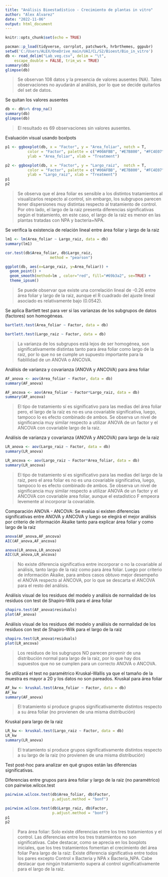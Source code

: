---
title: "Análisis Bioestadístico - Crecimiento de plantas in vitro"
author: "Alex Alvarez"
date: "2022-11-06"
output: html_document
---

```{r setup, include=FALSE}
knitr::opts_chunk$set(echo = TRUE)
```



```{r}
pacman::p_load(tidyverse, corrplot, patchwork, hrbrthemes, ggpubr)
setwd('C:/Users/ALEX/OneDrive_main/UAI/CL/S2/Bioest/Bio_in_vitro')
db <- read_delim("Lab_veg.csv", delim = "\t", 
    escape_double = FALSE, trim_ws = TRUE)
summary(db)
glimpse(db)
```
> Se observan 108 datos y la presencia de valores ausentes (NA). Tales observaciones no ayudarán al análisis, por lo que se decide quitarlos del set de datos.

Se quitan los valores ausentes
```{r}
db <- db%>% drop_na()
summary(db)
glimpse(db)
```

> El resultado es 69 observaciones sin valores ausentes.

Evaluación visual usando boxlpots

```{r}
p1 <- ggboxplot(db, x = "Factor", y = "Area_foliar", notch = T,
          color = "Factor", palette = c("#00AFBB", "#E7B800", "#FC4E07", "#00AF00"),
          ylab = "Area_foliar", xlab = "Treatment")

p2 <- ggboxplot(db, x = "Factor", y = "Largo_raiz",  notch = T,
          color = "Factor", palette = c("#00AFBB", "#E7B800", "#FC4E07", "#00AF00"),
          ylab = "Largo_raiz", xlab = "Treatment")
p1
p2

```


> Se observa que el área foliar es sensible a los distintos tratamientos al visualizarlos respecto al control, sin embargo, los subgrupos parecen tener dispersiones muy distintas respecto al tratamiento de control. Por otro lado, el largo de la raiz presenta diferencias significativas según el tratamiento, en este caso, el largo de la raiz es menor en las plantas tratadas con NPA y bacteria+NPA.

Se verifica la existencia de relación lineal entre área foliar y largo de la raiz
```{r}
lm1 <- lm(Area_foliar ~ Largo_raiz, data = db)
summary(lm1)

cor.test(db$Area_foliar, db$Largo_raiz, 
                    method = "pearson")

ggplot(db, aes(x=Largo_raiz, y=Area_foliar)) +
  geom_point() +
  geom_smooth(method=lm , color="red", fill="#69b3a2", se=TRUE) +
  theme_ipsum()

```

> Se puede observar que existe una correlación lineal de -0.26 entre área foliar y largo de la raiz, aunque el R cuadrado del ajuste lineal asociado es relativamente bajo (0.0542).


Se aplica Bartlett test para ver si las varianzas de los subgrupos de datos (factores) son homogéneas.

```{r}
bartlett.test(Area_foliar ~ Factor, data = db)

bartlett.test(Largo_raiz ~ Factor, data = db)
```

> La varianza de los subgrupos está lejos de ser homogénea, son significativamente distintas tanto para área foliar como largo de la raiz, por lo que no se cumple un supuesto importante para la fiablilidad de un ANOVA o ANCOVA.


Análisis de varianza y covarianza (ANOVA y ANCOVA) para área foliar

```{r}
AF_anova <- aov(Area_foliar ~ Factor, data = db)
summary(AF_anova)

AF_ancova <- aov(Area_foliar ~ Factor*Largo_raiz, data = db)
summary(AF_ancova)
```

> El tipo de tratamiento sí es significativo para las medias del área foliar pero, el largo de la raíz es no es una covariable significativa, luego, tampoco lo es efecto combinado de ambos. 
Se observa un nivel de significancia muy similar respecto a utilizar ANOVA de un factor y el ANCOVA con covariable largo de la raiz. 

Análisis de varianza y covarianza (ANOVA y ANCOVA) para largo de la raiz

```{r}
LR_anova <- aov(Largo_raiz ~ Factor, data = db)
summary(LR_anova)

LR_ancova <- aov(Largo_raiz ~ Factor*Area_foliar, data = db)
summary(LR_ancova)
```

> El tipo de tratamiento sí es significativo para las medias del largo de la raiz, pero el area foliar es no es una covariable significativa, luego, tampoco lo es efecto combinado de ambos. 
Se observa un nivel de significancia muy similar respecto a utilizar ANOVA de un factor y el ANCOVA con covariable area foliar, aunque el estadístico F empeora levemente al incorporar la covariable.

Comparación ANOVA - ANCOVA:
Se evalúa si existen diferencias significativas entre ANOVA y ANCOVA y luego se elegirá el mejor análisis por criterio de información Akaike tanto para explicar área foliar y como largo de la raiz
```{r}
anova(AF_anova,AF_ancova)
AIC(AF_anova,AF_ancova)

anova(LR_anova,LR_ancova)
AIC(LR_anova,LR_ancova)
```

> No existe diferencia significativa entre incorporar o no la covariable al análisis, tanto largo de la raiz como para área foliar. Luego por criterio de información Akaike, para ambos casos obtuvo mejor desempeño el ANOVA respecto al ANCOVA, por lo que se descarta el ANCOVA para el resto del análisis.

Análisis visual de los residuos del modelo y análisis de normalidad de los residuos con test de Shapiro-Wilk para el área foliar
```{r}
shapiro.test(AF_anova$residuals)
plot(AF_anova)
```


Análisis visual de los residuos del modelo y análisis de normalidad de los residuos con test de Shapiro-Wilk para el largo de la raiz
```{r}
shapiro.test(LR_anova$residuals)
plot(LR_ancova)
```

> Los residuos de los subgrupos NO parecen provenir de una distribución normal para largo de la raiz, por lo que hay dos supuestos que no se cumplen para un correcto ANOVA o ANCOVA.

Se utilizará el test no paramétrico Kruskal-Wallis ya que el tamaño de la muestra es mayor a 20 y los datos no son pareados.
Kruskal para área foliar
```{r}
AF_kw <- kruskal.test(Area_foliar ~ Factor, data = db)
AF_kw
summary(AF_anova)
```
> El tratamiento sí produce grupos significativamente distintos respecto a su área foliar (no provienen de una misma distribución)

Kruskal para largo de la raiz
```{r}
LR_kw <- kruskal.test(Largo_raiz ~ Factor, data = db)
LR_kw
summary(LR_anova)

```
> El tratamiento sí produce grupos significativamente distintos respecto a su largo de la raiz (no provienen de una misma distribución)


Test post-hoc para analizar en qué grupos están las diferencias significativas.

Diferencias entre grupos para área foliar y largo de la raiz (no paramétrico) con pairwise.wilcox.test
```{r}
pairwise.wilcox.test(db$Area_foliar, db$Factor,
                     p.adjust.method = "bonf")

pairwise.wilcox.test(db$Largo_raiz, db$Factor,
                     p.adjust.method = "bonf")
p1
p2
```


> Para área foliar: Solo existe diferencias entre los tres tratamientos y el control. Las diferencias entre los tres tratamientos no son significativas. Cabe destacar, como se aprecia en los boxplots iniciales, que los tres tratamientos fomentan el crecimiento del área foliar
> Para largo de la raiz: Existe diferencia significativa entre todos los pares excepto Control x Bacteria y NPA x Bacteria_NPA. Cabe destacar  que ningún tratamiento supera al control significativamente para el largo de la raiz.



